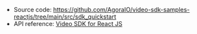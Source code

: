 <PlatformWrapper platform="react-js">

- Source code: https://github.com/AgoraIO/video-sdk-samples-reactjs/tree/main/src/sdk_quickstart
- API reference: [Video SDK for React JS](/en/video-calling/reference/api-reference?platform=react-js)

</PlatformWrapper>
